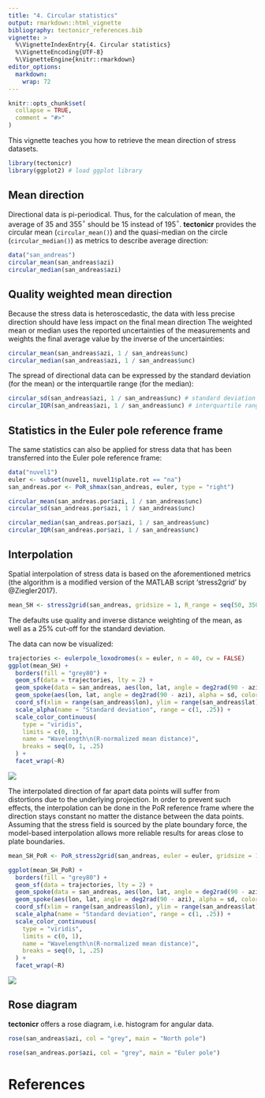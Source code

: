 ```yaml
---
title: "4. Circular statistics"
output: rmarkdown::html_vignette
bibliography: tectonicr_references.bib  
vignette: >
  %\VignetteIndexEntry{4. Circular statistics}
  %\VignetteEncoding{UTF-8}
  %\VignetteEngine{knitr::rmarkdown}
editor_options: 
  markdown: 
    wrap: 72
---
```


```r
knitr::opts_chunk$set(
  collapse = TRUE,
  comment = "#>"
)
```

This vignette teaches you how to retrieve the mean direction of stress 
datasets. 

```r
library(tectonicr)
library(ggplot2) # load ggplot library
```

## Mean direction
Directional data is pi-periodical. 
Thus, for the calculation of mean, the average of 35 and 355$^{\circ}$ 
should be 15 instead of 195$^{\circ}$. 
**tectonicr** provides the circular mean (`circular_mean()`) and the 
quasi-median on the circle (`circular_median()`)
as metrics to describe average direction:

```r
data("san_andreas")
circular_mean(san_andreas$azi)
circular_median(san_andreas$azi)
```

## Quality weighted mean direction
Because the stress data is heteroscedastic, the data with less precise 
direction should have less impact on the final mean direction The weighted 
mean or median uses the reported uncertainties of the measurements and weights 
the final average value by the inverse of the uncertainties:
```r
circular_mean(san_andreas$azi, 1 / san_andreas$unc)
circular_median(san_andreas$azi, 1 / san_andreas$unc)
```
The spread of directional data can be expressed by the standard deviation (for 
the mean) or the interquartile range (for the median):
```r
circular_sd(san_andreas$azi, 1 / san_andreas$unc) # standard deviation
circular_IQR(san_andreas$azi, 1 / san_andreas$unc) # interquartile range
```


## Statistics in the Euler pole reference frame
The same statistics can also be applied for stress data that has been 
transferred into the Euler pole reference frame:
```r
data("nuvel1")
euler <- subset(nuvel1, nuvel1$plate.rot == "na")
san_andreas.por <- PoR_shmax(san_andreas, euler, type = "right")
```


```r
circular_mean(san_andreas.por$azi, 1 / san_andreas$unc)
circular_sd(san_andreas.por$azi, 1 / san_andreas$unc)

circular_median(san_andreas.por$azi, 1 / san_andreas$unc)
circular_IQR(san_andreas.por$azi, 1 / san_andreas$unc)
```

## Interpolation
Spatial interpolation of stress data is based on the aforementioned metrics (the
algorithm is a modified version of the MATLAB script 'stress2grid' by 
@Ziegler2017).
```r
mean_SH <- stress2grid(san_andreas, gridsize = 1, R_range = seq(50, 350, 100))
```

The defaults use quality and inverse distance weighting of the mean, as well as 
a 25% cut-off for the standard deviation. 

The data can now be visualized:  
```r
trajectories <- eulerpole_loxodromes(x = euler, n = 40, cw = FALSE)
ggplot(mean_SH) +
  borders(fill = "grey80") +
  geom_sf(data = trajectories, lty = 2) +
  geom_spoke(data = san_andreas, aes(lon, lat, angle = deg2rad(90 - azi)), radius = .5, color = "grey30", position = "center_spoke") +
  geom_spoke(aes(lon, lat, angle = deg2rad(90 - azi), alpha = sd, color = mdr), radius = 1, position = "center_spoke", size = 1) +
  coord_sf(xlim = range(san_andreas$lon), ylim = range(san_andreas$lat)) +
  scale_alpha(name = "Standard deviation", range = c(1, .25)) +
  scale_color_continuous(
    type = "viridis",
    limits = c(0, 1),
    name = "Wavelength\n(R-normalized mean distance)",
    breaks = seq(0, 1, .25)
  ) +
  facet_wrap(~R)
```
![](interpolation.png)

The interpolated direction of far apart data points will suffer from  
distortions due to the underlying projection. In order to prevent such effects, 
the interpolation can be done in the PoR reference frame where the direction 
stays constant no matter the distance between the data points. Assuming that 
the stress field is sourced by the plate boundary force, the model-based 
interpolation allows more reliable results for areas close to plate boundaries.

```r
mean_SH_PoR <- PoR_stress2grid(san_andreas, euler = euler, gridsize = 1, R_range = seq(50, 350, 100))
```

```r
ggplot(mean_SH_PoR) +
  borders(fill = "grey80") +
  geom_sf(data = trajectories, lty = 2) +
  geom_spoke(data = san_andreas, aes(lon, lat, angle = deg2rad(90 - azi)), radius = .5, color = "grey30", position = "center_spoke") +
  geom_spoke(aes(lon, lat, angle = deg2rad(90 - azi), alpha = sd, color = mdr), radius = 1, position = "center_spoke", size = 1) +
  coord_sf(xlim = range(san_andreas$lon), ylim = range(san_andreas$lat)) +
  scale_alpha(name = "Standard deviation", range = c(1, .25)) +
  scale_color_continuous(
    type = "viridis",
    limits = c(0, 1),
    name = "Wavelength\n(R-normalized mean distance)",
    breaks = seq(0, 1, .25)
  ) +
  facet_wrap(~R)
```
![](interpolation_PoR.png)



## Rose diagram
**tectonicr** offers a rose diagram, i.e. histogram for angular data. 
```r
rose(san_andreas$azi, col = "grey", main = "North pole")
```

```r
rose(san_andreas.por$azi, col = "grey", main = "Euler pole")
```

# References
